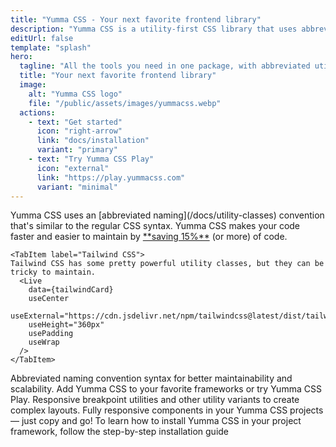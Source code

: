 ```yaml
---
title: "Yumma CSS - Your next favorite frontend library"
description: "Yumma CSS is a utility-first CSS library that uses abbreviated naming conventions that follow regular CSS syntax."
editUrl: false
template: "splash"
hero:
  tagline: "All the tools you need in one package, with abbreviated utility classes — goodbye, massive codebases!"
  title: "Your next favorite frontend library"
  image:
    alt: "Yumma CSS logo"
    file: "/public/assets/images/yummacss.webp"
  actions:
    - text: "Get started"
      icon: "right-arrow"
      link: "docs/installation"
      variant: "primary"
    - text: "Try Yumma CSS Play"
      icon: "external"
      link: "https://play.yummacss.com"
      variant: "minimal"
---
```


<Card title="So, why Yumma CSS?">
  Yumma CSS uses an [abbreviated naming](/docs/utility-classes) convention that's similar to the regular
  CSS syntax.

  <Tabs>
    <TabItem label="Yumma CSS">
    Yumma CSS makes your code faster and easier to maintain by <u>**saving 15%**</u> (or more) of code.
      <Live
        data={yummaCard}
        useCenter
        useHeight="360px"
        usePadding
        useVersion="2.1.0"
        useWrap
      />
    </TabItem>

    <TabItem label="Tailwind CSS">
    Tailwind CSS has some pretty powerful utility classes, but they can be tricky to maintain.
      <Live
        data={tailwindCard}
        useCenter
        useExternal="https://cdn.jsdelivr.net/npm/tailwindcss@latest/dist/tailwind.min.css"
        useHeight="360px"
        usePadding
        useWrap
      />
    </TabItem>

  </Tabs>
</Card>

<CardGrid>
  <Card title="Abbreviated syntax">
    Abbreviated naming convention syntax for better maintainability and
    scalability.
  </Card>
  <Card title="Framework integrations">
    Add Yumma CSS to your favorite frameworks or try Yumma CSS Play.
  </Card>
  <Card title="Responsive design">
    Responsive breakpoint utilities and other utility variants to create complex
    layouts.
  </Card>
  <Card title="Components">
    Fully responsive components in your Yumma CSS projects — just copy and go!
  </Card>

</CardGrid>

<Card title="Create a new project">
  To learn how to install Yumma CSS in your project framework, follow the
  step-by-step installation guide

  <Code code="npm i yummacss@latest" lang="bash" title="Installing dependencies..." />
</Card>

<Footer description="Yumma CSS is a utility-first CSS library that uses abbreviated naming conventions that follow regular CSS syntax to help you debug, scale, and maintain your markup better and get your application out the door faster." />

